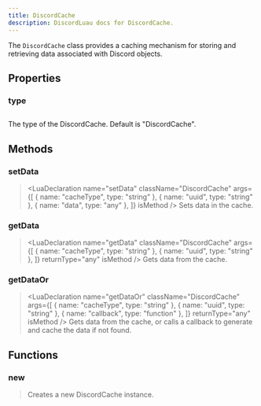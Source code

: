 ```yaml
---
title: DiscordCache
description: DiscordLuau docs for DiscordCache.
---
```


[//]: # "This file was automatically compiled through the Generator luau code under this repository"
[//]: # "if you want to edit the documentation of discord-luau, please write changes"
[//]: # "to the discord-luau repository itself, we extract the comments from discord-luau and translate"
[//]: # "them into markdown files that Nextra can interpret!"
[//]: # "----- DOCUMENT IMPORTS ----- "


[//]: # "----- DOCUMENT DESCRIPTION ----- "

The `DiscordCache` class provides a caching mechanism for storing and retrieving data associated with Discord objects.

[//]: # "----- DOCUMENT PROPERTIES ----- "

## Properties

### type

## <LuaProperty name="DiscordCache.type" type="string" />

The type of the DiscordCache. Default is "DiscordCache".

[//]: # "----- DOCUMENT METHODS ----- "

## Methods

### setData

> <LuaDeclaration
>   name="setData"
>   className="DiscordCache"
>   args={[
>     { name: "cacheType", type: "string" },
>     { name: "uuid", type: "string" },
>     { name: "data", type: "any" },
>   ]}
>   isMethod
> />
> Sets data in the cache.

### getData

> <LuaDeclaration
>   name="getData"
>   className="DiscordCache"
>   args={[
>     { name: "cacheType", type: "string" },
>     { name: "uuid", type: "string" },
>   ]}
>   returnType="any"
>   isMethod
> />
> Gets data from the cache.

### getDataOr

> <LuaDeclaration
>   name="getDataOr"
>   className="DiscordCache"
>   args={[
>     { name: "cacheType", type: "string" },
>     { name: "uuid", type: "string" },
>     { name: "callback", type: "function" },
>   ]}
>   returnType="any"
>   isMethod
> />
> Gets data from the cache, or calls a callback to generate and cache the data if
> not found.

[//]: # "----- DOCUMENT FUNCTIONS ----- "

## Functions

### new

> <LuaDeclaration name="new" className="DiscordCache" args={[]} />
> Creates a new DiscordCache instance.
